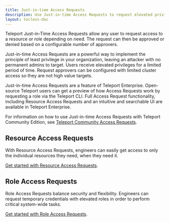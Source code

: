```yaml
---
title: Just-in-time Access Requests
description: Use Just-in-time Access Requests to request elevated privileges.
layout: tocless-doc
---
```


Teleport Just-in-Time Access Requests allow any user to request access to
a resource or role depending on need. The request can then be approved or
denied based on a configurable number of approvers.

Just-in-time Access Requests are a powerful way to implement the principle of
least privilege in your organization, leaving an attacker with no permanent
admins to target. Users receive elevated privileges for a limited period of
time. Request approvers can be configured with limited cluster access so they
are not high value targets.

Just-in-time Access Requests are a feature of Teleport Enterprise.
Open-source Teleport users can get a preview of how Access Requests work by
requesting a role via the Teleport CLI. Full Access Request functionality,
including Resource Access Requests and an intuitive and searchable UI are
available in Teleport Enterprise.

For information on how to use Just-in-time Access Requests with Teleport Community 
Edition, see [Teleport Community Access Requests](./access-requests/oss-role-requests.mdx).

## Resource Access Requests

With Resource Access Requests, engineers can easily get access to only the
individual resources they need, when they need it.

[Get started with Resource Access Requests](./access-requests/resource-requests.mdx).

## Role Access Requests

Role Access Requests balance security and flexibility. Engineers can request
temporary credentials with elevated roles in order to perform critical
system-wide tasks.

[Get started with Role Access Requests](./access-requests/role-requests.mdx).
